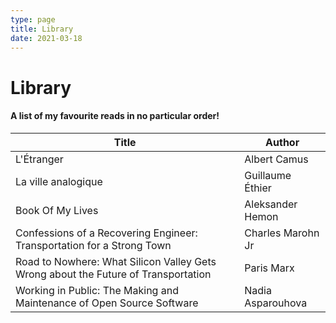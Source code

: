```yaml
---
type: page
title: Library
date: 2021-03-18
---
```


# Library

#### A list of my favourite reads in no particular order!

| **Title**                                                                          | **Author**        |
| ---------------------------------------------------------------------------------- | ----------------- |
| L'Étranger                                                                         | Albert Camus      |
| La ville analogique                                                                | Guillaume Éthier  |
| Book Of My Lives                                                                   | Aleksander Hemon  |
| Confessions of a Recovering Engineer: Transportation for a Strong Town             | Charles Marohn Jr |
| Road to Nowhere: What Silicon Valley Gets Wrong about the Future of Transportation | Paris Marx        |
| Working in Public: The Making and Maintenance of Open Source Software              | Nadia Asparouhova |
